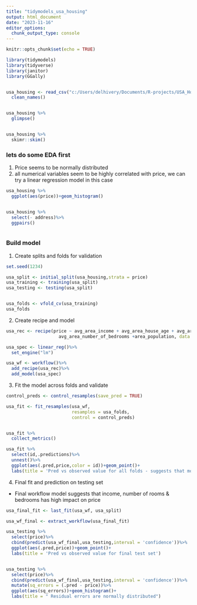 ```yaml
---
title: "tidymodels_usa_housing"
output: html_document
date: "2023-11-16"
editor_options: 
  chunk_output_type: console
---
```


```r
knitr::opts_chunk$set(echo = TRUE)
```


```r
library(tidymodels)
library(tidyverse)
library(janitor)
library(GGally)


usa_housing <- read_csv("c:/Users/delhivery/Documents/R-projects/USA_Housing.csv")%>%
  clean_names()


usa_housing %>%
  glimpse()


usa_housing %>% 
  skimr::skim()

```

### lets do some EDA first 
1. Price seems to be normally distributed 
2. all numerical variables seem to be highly correlated with price, we can try a linear regression model in this case 

```r

usa_housing %>% 
  ggplot(aes(price))+geom_histogram()


usa_housing %>% 
  select(- address)%>%
  ggpairs()



```

### Build model

1. Create splits and folds for validation 

```r
set.seed(1234)

usa_split <- initial_split(usa_housing,strata = price)
usa_training <- training(usa_split)
usa_testing <- testing(usa_split)


usa_folds <- vfold_cv(usa_training)
usa_folds

```

2. Create recipe and model 

```r
usa_rec <- recipe(price ~ avg_area_income + avg_area_house_age + avg_area_number_of_rooms +
                    avg_area_number_of_bedrooms +area_population, data = usa_training )

usa_spec <- linear_reg()%>%
  set_engine("lm")

usa_wf <- workflow()%>% 
  add_recipe(usa_rec)%>% 
  add_model(usa_spec)

```


3. Fit the model across folds and validate 


```r

control_preds <- control_resamples(save_pred = TRUE)

usa_fit <- fit_resamples(usa_wf,
                         resamples = usa_folds,
                         control = control_preds)


usa_fit %>% 
  collect_metrics()

usa_fit %>% 
  select(id,.predictions)%>% 
  unnest()%>% 
  ggplot(aes(.pred,price,color = id))+geom_point()+
  labs(title = 'Pred vs observed value for all folds - suggests that model is robust')

```


4. Final fit and prediction on testing set
- Final workflow model suggests that income, number of rooms & bedrooms has high impact on price

```r

usa_final_fit <- last_fit(usa_wf, usa_split)

usa_wf_final <- extract_workflow(usa_final_fit)

usa_testing %>% 
  select(price)%>% 
  cbind(predict(usa_wf_final,usa_testing,interval = 'confidence'))%>% 
  ggplot(aes(.pred,price))+geom_point()+
  labs(title = 'Pred vs observed value for final test set')


usa_testing %>% 
  select(price)%>% 
  cbind(predict(usa_wf_final,usa_testing,interval = 'confidence'))%>% 
  mutate(sq_errors = (.pred - price))%>%
  ggplot(aes(sq_errors))+geom_histogram()+
  labs(title = " Residual errors are normally distributed")

```




